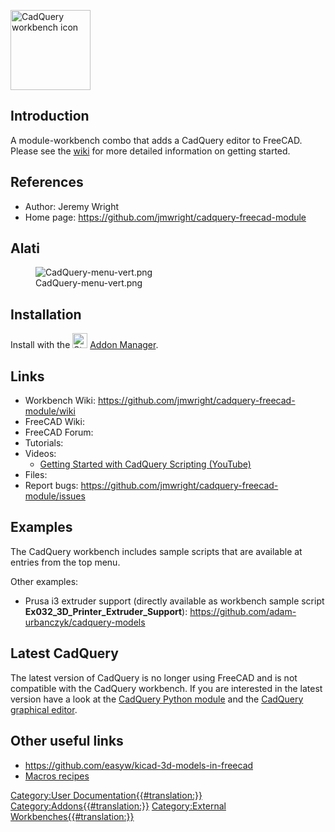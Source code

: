 <languages/>
[[Image:Cadquery module workbench icon.svg|thumb|128px|CadQuery workbench icon]]

{{VeryImportantMessage|(January 2021) 
The active development of CadQuery has moved away from FreeCAD [https://github.com/CadQuery/cadquery#why-this-fork], offering now a stand-alone GUI with the CQ-editor [https://github.com/CadQuery/CQ-editor].
The CadQuery workbench is '''no longer actively maintained''', but may receive sporadic fixes by its author.
}}

==Introduction==

{{TOCright}}

A module-workbench combo that adds a CadQuery editor to FreeCAD. Please see the [https://github.com/jmwright/cadquery-freecad-module/wiki wiki] for more detailed information on getting started.

==References==

* Author: Jeremy Wright
* Home page: https://github.com/jmwright/cadquery-freecad-module

<span id="Tools"></span>
==Alati==

[[Image:CadQuery-menu-vert.png]]

==Installation==

Install with the [[Image:Std_AddonMgr.svg|24px|link=Std_AddonMgr]] [[Std_AddonMgr|Addon Manager]].

==Links==

* Workbench Wiki: https://github.com/jmwright/cadquery-freecad-module/wiki
* FreeCAD Wiki:
* FreeCAD Forum: 
* Tutorials: 
* Videos:
** [https://www.youtube.com/watch?v=lxhBNOE7GVs Getting Started with CadQuery Scripting (YouTube)] 
* Files: 
* Report bugs: https://github.com/jmwright/cadquery-freecad-module/issues

==Examples==
The CadQuery workbench includes sample scripts that are available at {{MenuCommand|CadQuery → Examples → ...}} entries from the top menu.

Other examples:
* Prusa i3 extruder support (directly available as workbench sample script '''Ex032_3D_Printer_Extruder_Support'''): https://github.com/adam-urbanczyk/cadquery-models

==Latest CadQuery==

The latest version of CadQuery is no longer using FreeCAD and is not compatible with the CadQuery workbench. If you are interested in the latest version have a look at the [https://github.com/CadQuery/cadquery CadQuery Python module] and the [https://github.com/CadQuery/CQ-editor CadQuery graphical editor].

==Other useful links==

* https://github.com/easyw/kicad-3d-models-in-freecad
* [[Macros_recipes|Macros recipes]]


[[Category:User Documentation{{#translation:}}]]
[[Category:Addons{{#translation:}}]]
[[Category:External Workbenches{{#translation:}}]]
{{clear}}